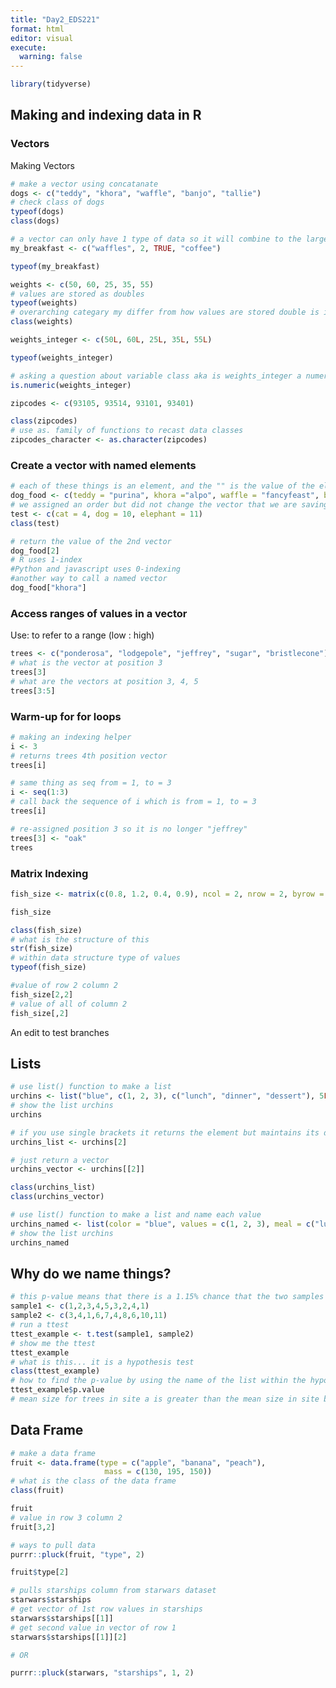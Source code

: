 ```yaml
---
title: "Day2_EDS221"
format: html
editor: visual
execute: 
  warning: false
---
```


```r
library(tidyverse)
```

## Making and indexing data in R

### Vectors

Making Vectors

```r
# make a vector using concatanate
dogs <- c("teddy", "khora", "waffle", "banjo", "tallie")
# check class of dogs
typeof(dogs)
class(dogs)

```

```r
# a vector can only have 1 type of data so it will combine to the largest common data type
my_breakfast <- c("waffles", 2, TRUE, "coffee")

typeof(my_breakfast)
```

```r
weights <- c(50, 60, 25, 35, 55)
# values are stored as doubles
typeof(weights)
# overarching categary my differ from how values are stored double is in a category of numeric
class(weights)
```

```r
weights_integer <- c(50L, 60L, 25L, 35L, 55L)

typeof(weights_integer)
```

```r
# asking a question about variable class aka is weights_integer a numeric
is.numeric(weights_integer)
```

```r
zipcodes <- c(93105, 93514, 93101, 93401)

class(zipcodes)
# use as. family of functions to recast data classes
zipcodes_character <- as.character(zipcodes)
```

### Create a vector with named elements

```r
# each of these things is an element, and the "" is the value of the element
dog_food <- c(teddy = "purina", khora ="alpo", waffle = "fancyfeast", banjo = "blue diamond", tallie = "farmer's dog")
# we assigned an order but did not change the vector that we are saving
test <- c(cat = 4, dog = 10, elephant = 11)
class(test)
```

```r
# return the value of the 2nd vector
dog_food[2]
# R uses 1-index
#Python and javascript uses 0-indexing
#another way to call a named vector
dog_food["khora"]
```

### Access ranges of values in a vector

Use: to refer to a range (low : high)

```r
trees <- c("ponderosa", "lodgepole", "jeffrey", "sugar", "bristlecone")
# what is the vector at position 3
trees[3]
# what are the vectors at position 3, 4, 5
trees[3:5]
```

### Warm-up for for loops

```r
# making an indexing helper
i <- 3
# returns trees 4th position vector
trees[i]
```

```r
# same thing as seq from = 1, to = 3
i <- seq(1:3)
# call back the sequence of i which is from = 1, to = 3
trees[i]
```

```r
# re-assigned position 3 so it is no longer "jeffrey"
trees[3] <- "oak"
trees
```

### Matrix Indexing

```r
fish_size <- matrix(c(0.8, 1.2, 0.4, 0.9), ncol = 2, nrow = 2, byrow = FALSE)

fish_size

class(fish_size)
# what is the structure of this
str(fish_size)
# within data structure type of values
typeof(fish_size)

#value of row 2 column 2
fish_size[2,2]
# value of all of column 2
fish_size[,2]
```

An edit to test branches

## Lists

```r
# use list() function to make a list
urchins <- list("blue", c(1, 2, 3), c("lunch", "dinner", "dessert"), 5L)
# show the list urchins
urchins
```

```r
# if you use single brackets it returns the element but maintains its data structure
urchins_list <- urchins[2]

# just return a vector
urchins_vector <- urchins[[2]]

class(urchins_list)
class(urchins_vector)
```

```r
# use list() function to make a list and name each value
urchins_named <- list(color = "blue", values = c(1, 2, 3), meal = c("lunch", "dinner", "dessert"), cost = 5L)
# show the list urchins
urchins_named
```

## Why do we name things?

```r
# this p-value means that there is a 1.15% chance that the two samples were drawn from populations with the same mean
sample1 <- c(1,2,3,4,5,3,2,4,1)
sample2 <- c(3,4,1,6,7,4,8,6,10,11)
# run a ttest
ttest_example <- t.test(sample1, sample2)
# show me the ttest
ttest_example
# what is this... it is a hypothesis test
class(ttest_example)
# how to find the p-value by using the name of the list within the hypothesis test
ttest_example$p.value
# mean size for trees in site a is greater than the mean size in site b (....my statistical summary, `r ttest_example$p.value`)
```

## Data Frame

```r
# make a data frame
fruit <- data.frame(type = c("apple", "banana", "peach"),
                     mass = c(130, 195, 150))
# what is the class of the data frame
class(fruit)

fruit
# value in row 3 column 2
fruit[3,2]
```

```r
# ways to pull data
purrr::pluck(fruit, "type", 2)

fruit$type[2]

```

```r
# pulls starships column from starwars dataset
starwars$starships
# get vector of 1st row values in starships
starwars$starships[[1]]
# get second value in vector of row 1
starwars$starships[[1]][2]

# OR

purrr::pluck(starwars, "starships", 1, 2)
```
